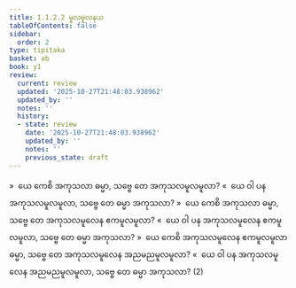 ```yaml
---
title: 1.1.2.2 မူလမူလနယ
tableOfContents: false
sidebar:
  order: 2
type: tipitaka
basket: ab
book: y1
review:
  current: review
  updated: '2025-10-27T21:48:03.938962'
  updated_by: ''
  notes: ''
  history:
  - state: review
    date: '2025-10-27T21:48:03.938962'
    updated_by: ''
    notes: ''
    previous_state: draft
---
```



<ReviewStatus review={frontmatter.review} showDetails={true} />

<HypothesisAnnotation frontmatter={frontmatter} />

<DynamicBreadcrumb />

<Division number="16" book="y1" e="ch" v="33" p="2">

<Paragraph number="32" book="y1">
»  ယေ ကေစိ အကုသလာ ဓမ္မာ, သဗ္ဗေ တေ အကုသလမူလမူလာ?
</Paragraph>

<Paragraph number="33" book="y1">
«  ယေ ဝါ ပန အကုသလမူလမူလာ, သဗ္ဗေ တေ ဓမ္မာ အကုသလာ?
</Paragraph>

</Division>
<Division number="17" book="y1" e="ch" v="33" p="3">

<Paragraph number="34" book="y1">
»  ယေ ကေစိ အကုသလာ ဓမ္မာ, သဗ္ဗေ တေ အကုသလမူလေန ဧကမူလမူလာ?
</Paragraph>

<Paragraph number="35" book="y1">
«  ယေ ဝါ ပန အကုသလမူလေန ဧကမူလမူလာ, သဗ္ဗေ တေ ဓမ္မာ အကုသလာ?
</Paragraph>

</Division>
<Division number="18" book="y1" e="ch" v="33" p="3">

<Paragraph number="36" book="y1">
»  ယေ ကေစိ အကုသလမူလေန ဧကမူလမူလာ ဓမ္မာ, သဗ္ဗေ တေ အကုသလမူလေန အညမညမူလမူလာ?
</Paragraph>

<Paragraph number="37" book="y1">
«  ယေ ဝါ ပန အကုသလမူလေန အညမညမူလမူလာ, သဗ္ဗေ တေ ဓမ္မာ အကုသလာ? (2)
</Paragraph>
</Division>